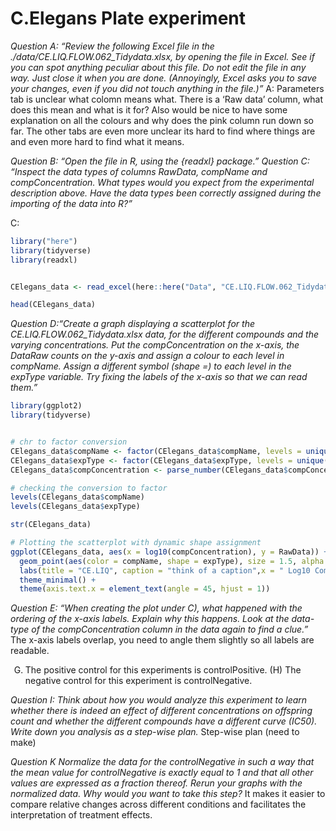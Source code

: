 # C.Elegans Plate experiment

*Question A: "Review the following Excel file in the ./data/CE.LIQ.FLOW.062_Tidydata.xlsx, by opening the file in Excel. See if you can spot anything peculiar about this file. Do not edit the file in any way. Just close it when you are done. (Annoyingly, Excel asks you to save your changes, even if you did not touch anything in the file.)"*
A: Parameters tab is unclear what colomn means what. There is a 'Raw data' column, what does this mean and what is it for? Also would be nice to have some explanation on all the colours and why does the pink column run down so far. The other tabs are even more unclear its hard to find where things are and even more hard to find what it means.

*Question B: "Open the file in R, using the {readxl} package."*
*Question C: "Inspect the data types of columns RawData, compName and compConcentration. What types would you expect from the experimental description above. Have the data types been correctly assigned during the importing of the data into R?"*

C:
```r
library("here")
library(tidyverse)
library(readxl)


CElegans_data <- read_excel(here::here("Data", "CE.LIQ.FLOW.062_Tidydata.xlsx"))

head(CElegans_data)
```

*Question D:"Create a graph displaying a scatterplot for the CE.LIQ.FLOW.062_Tidydata.xlsx data, for the different compounds and the varying concentrations. Put the compConcentration on the x-axis, the DataRaw counts on the y-axis and assign a colour to each level in compName. Assign a different symbol (shape =) to each level in the expType variable. Try fixing the labels of the x-axis so that we can read them."*
```r
library(ggplot2)
library(tidyverse)


# chr to factor conversion
CElegans_data$compName <- factor(CElegans_data$compName, levels = unique(CElegans_data$compName))
CElegans_data$expType <- factor(CElegans_data$expType, levels = unique(CElegans_data$expType))
CElegans_data$compConcentration <- parse_number(CElegans_data$compConcentration)

# checking the conversion to factor
levels(CElegans_data$compName)
levels(CElegans_data$expType)

str(CElegans_data)

# Plotting the scatterplot with dynamic shape assignment
ggplot(CElegans_data, aes(x = log10(compConcentration), y = RawData)) +
  geom_point(aes(color = compName, shape = expType), size = 1.5, alpha = 0.8, position = position_jitter(width = 0.15)) +
  labs(title = "CE.LIQ", caption = "think of a caption",x = " Log10 Compound Concentration", y = "DataRaw Counts") +
  theme_minimal() +
  theme(axis.text.x = element_text(angle = 45, hjust = 1))

```
*Question E: "When creating the plot under C), what happened with the ordering of the x-axis labels. Explain why this happens. Look at the data-type of the compConcentration column in the data again to find a clue."*
The x-axis labels overlap, you need to angle them slightly so all labels are readable.

(G) The positive control for this experiments is controlPositive. (H) The negative control for this experiment is controlNegative.

*Question I: Think about how you would analyze this experiment to learn whether there is indeed an effect of different concentrations on offspring count and whether the different compounds have a different curve (IC50). Write down you analysis as a step-wise plan.*
Step-wise plan (need to make)

*Question K Normalize the data for the controlNegative in such a way that the mean value for controlNegative is exactly equal to 1 and that all other values are expressed as a fraction thereof. Rerun your graphs with the normalized data. Why would you want to take this step?*
It makes it easier to compare relative changes across different conditions and facilitates the interpretation of treatment effects.
